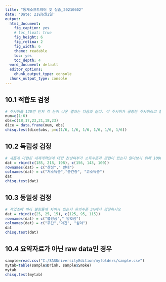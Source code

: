 ---
title: "통계소프트웨어 및 실습_20210602"
date: 'Date: 21년6월2일'
output:
  html_document:
    fig_caption: yes
    # toc_float: true
    fig_height: 6
    fig_retina: 2
    fig_width: 6
    theme: readable
    toc: yes
    toc_depth: 4
  word_document: default
  editor_options: 
    chunk_output_type: console
  chunk_output_type: console
---

## 10.1 적합도 검정

```{r}
# 주사위를 120번 던져 각 눈이 나온 결과는 다음과 같다. 이 주사위가 공정한 주사위라고 할 수 있는지 유의수준 5%하에서 검정하시오.
num=c(1:6)
obs=c(18,17,23,21,18,23)
dice = data.frame(num, obs)
chisq.test(dice$obs, p=c(1/6, 1/6, 1/6, 1/6, 1/6, 1/6))
```

## 10.2 독립성 검정

```{r}
# 새롭게 마련된 세제개혁안에 대한 찬성여부가 소득수준과 관련이 있는지 알아보기 위해 1000명을 표본으로 선정하여 조사한 결과가 아래와 같이 나타났다. 세제개혁에 대한 찬성여부와 소득수준이 서로 독립인지 유의수준 5%에서 검정하여라.
dat = rbind(c(185, 218, 198), c(156, 143, 100))
rownames(dat) = c("찬성"," 반대")
colnames(dat) = c("저소득층","중간층", "고소득층")
dat
chisq.test(dat)
```


## 10.3 동일성 검정

```{r}
# 작업조에 따라 불량률에 차이가 있는지 유의수준 5%에서 검정하시오
dat = rbind(c(25, 25, 15), c(125, 95, 115))
rownames(dat) = c("불량품"," 양호품")
colnames(dat) = c("주간","야간", "심야")
dat
chisq.test(dat)
```


## 10.4 요약자료가 아닌 raw data인 경우
```{r}
sample=read.csv("C:/SASUniversityEdition/myfolders/sample.csv")
mytab=table(sample$Drink, sample$Smoke)
mytab
chisq.test(mytab)
```

